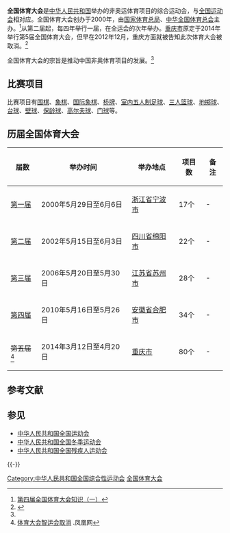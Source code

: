 {{Other uses}}
'''全国体育大会'''是[[中华人民共和国|中华人民共和国]]举办的非奥运体育项目的综合运动会，与[[中华人民共和国全国运动会|全国运动会]]相对应。全国体育大会创办于2000年，由[[国家体育总局|国家体育总局]]、[[中华全国体育总会|中华全国体育总会]]主办。<ref name="hefeigov">[http://www.hefei.gov.cn/n1105/n90425/n90472/n6079887/15466672.html 第四届全国体育大会知识（一）]{{dead link|date=2017年11月 |bot=InternetArchiveBot |fix-attempted=yes }}</ref>从第二届起，每四年举行一届，在全运会的次年举办。[[重庆市|重庆市]]原定于2014年举行第5届全国体育大会，但早在2012年12月，重庆方面就被告知此次体育大会被取消。<ref>{{Cite web |url=http://sports.sina.com.cn/go/2013-04-25/15316537942.shtml |title=体育大会智运会被取消 广州办围棋团体赛事出有因 |accessdate=2013-04-26 |archive-date=2019-07-29 |archive-url=https://web.archive.org/web/20190729174456/http://sports.sina.com.cn/go/2013-04-25/15316537942.shtml |dead-url=no }}</ref>

全国体育大会的宗旨是推动中国非奥体育项目的发展。<ref name="hefeigov"></ref>

== 比赛项目 ==
比赛项目有[[围棋|围棋]]、[[象棋|象棋]]、[[国际象棋|国际象棋]]、[[桥牌|桥牌]]、[[室內足球|室内五人制足球]]、[[籃球|三人篮球]]、[[地掷球|地掷球]]、[[台球|台球]]、[[壁球|壁球]]、[[保龄球|保龄球]]、[[高尔夫球|高尔夫球]]、[[门球|门球]]等。 

== 历届全国体育大会 ==
{{Location map+|China|width=480|float=none}
 |alt = 歷屆全國体育大会舉辦地點
}}
{| class="wikitable" 
|- 
!届数||举办时间||举办地点|| 项目数 || 备注
|-
|[[第一届全国体育大会|第一届]]|| 2000年5月29日至6月6日 || [[浙江省|浙江省]][[宁波市|宁波市]] || 17个|| -
|-
|[[第二届全国体育大会|第二届]]|| 2002年5月15日至6月3日 || [[四川省|四川省]][[绵阳市|绵阳市]] || 22个 || -
|-
|[[第三届全国体育大会|第三届]]|| 2006年5月20日至5月30日 || [[江苏省|江苏省]][[苏州市|苏州市]] || 28个 || -
|-
|[[第四届全国体育大会|第四届]]|| 2010年5月16日至5月26日 || [[安徽省|安徽省]][[合肥市|合肥市]] || 34个 ||  -
|-
|<del>第五届</del><ref>[http://news.ifeng.com/gundong/detail_2013_04/26/24676124_0.shtml 体育大会智运会取消] {{Wayback|url=http://news.ifeng.com/gundong/detail_2013_04/26/24676124_0.shtml |date=20190723065050 }}.凤凰网</ref>|| 2014年3月12日至4月20日 || [[重庆市|重庆市]] || 80个 ||  -
|}

== 参考文献 ==
{{Reflist|2}}

== 参见 ==
*[[中华人民共和国全国运动会|中华人民共和国全国运动会]]
*[[中华人民共和国全国冬季运动会|中华人民共和国全国冬季运动会]]
*[[中华人民共和国全国残疾人运动会|中华人民共和国全国残疾人运动会]]

{{-}}
{{全国体育大会}}

[[Category:中华人民共和国全国综合性运动会|Category:中华人民共和国全国综合性运动会]]
[[Category:全国体育大会|]]